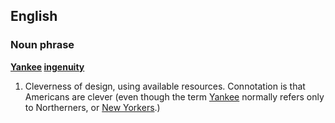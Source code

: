 ==English==

===Noun phrase===
'''[[Yankee]] [[ingenuity]]'''
#Cleverness of design, using available resources.  Connotation is that Americans are clever (even though the term [[Yankee]] normally refers only to Northerners, or [[New York]]ers.)

{{rfd}}